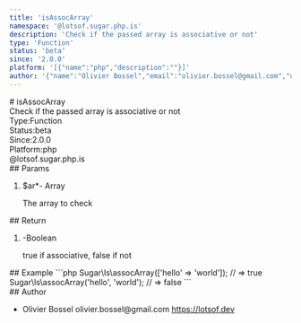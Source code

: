 ```yaml
---
title: 'isAssocArray'
namespace: '@lotsof.sugar.php.is'
description: 'Check if the passed array is associative or not'
type: 'Function'
status: 'beta'
since: '2.0.0'
platform: '[{"name":"php","description":""}]'
author: '{"name":"Olivier Bossel","email":"olivier.bossel@gmail.com","url":"https://lotsof.dev"}'
---
```

<div class="docmap-mdx">
# isAssocArray
<div class="_description typo-lead typo-format">
Check if the passed array is associative or not
</div>
<div class="_metas">
<div class="_type"><span class="_type-label">Type:</span><span class="_type-value">Function</span></div>
<div class="_status"><span class="_status-label">Status:</span><span class="_status-value -beta">beta</span></div>
<div class="_since"><span class="_since-label">Since:</span><span class="_since-value">2.0.0</span></div>
<div class="_platform"><span class="_platform-label">Platform:</span><span class="_platform-value -php">php</span></div>
</div>
<div class="_namespace">@lotsof.sugar.php.is</div>
<div class="_params">
## Params
<ol class="_list">
<li class="_item">
<span class="_name">$ar<span class="_required">*</span></span><span class="_default">-</span> <span class="_type">Array</span>
<p class="_description">The array to check</p>
</li>
</ol>
</div>
<div class="_return">
## Return
<ol class="_list">
<li class="_item">
<span class="_default">-</span><span class="_type">Boolean</span>
<p class="_description">true if associative&comma; false if not</p>
</li>
</ol>
</div>
<div class="_examples">
## Example
```php
Sugar\Is\assocArray(['hello' => 'world']); // => true
Sugar\Is\assocArray('hello', 'world'); // => false
```
</div>
<div class="_author">
## Author
<ul class="_list">
<li class="_item">
<span class="_name">Olivier Bossel</span>
<span class="_email">olivier.bossel@gmail.com</span>
<a href="https://lotsof.dev" target="_blank" class="_url">https://lotsof.dev</a>
</li>
</ul>
</div>
</div>
